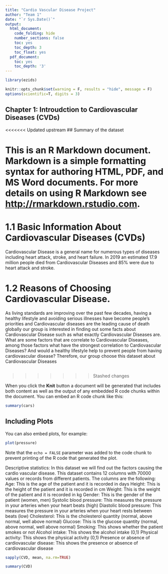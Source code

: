 ```yaml
---
title: "Cardio Vascular Disease Project"
author: "Team 1"
date: "`r Sys.Date()`"
output:
  html_document:
    code_folding: hide
    number_sections: false
    toc: yes
    toc_depth: 3
    toc_float: yes
  pdf_document:
    toc: yes
    toc_depth: '3'
---
```


```r
library(ezids)
```

```r
knitr::opts_chunk$set(warning = F, results = "hide", message = F)
options(scientific=T, digits = 3) 
```
## Chapter 1: Introudction to Cardiovascular Diseases (CVDs)

<<<<<<< Updated upstream
## Summary of the dataset

This is an R Markdown document. Markdown is a simple formatting syntax for authoring HTML, PDF, and MS Word documents. For more details on using R Markdown see <http://rmarkdown.rstudio.com>.
=======
# 1.1 Basic Information About Cardiovascular Diseases (CVDs)

Cardiovascular Disease is a general name for numerous types of diseases including heart attack, stroke, and heart failure. In 2019 an estimated 17.9 million people died from Cardiovascular Diseases and 85% were due to heart attack and stroke.

# 1.2 Reasons of Choosing Cardiovascular Disease.
As living standards are improving over the past few decades, having a healthy lifestyle and avoiding serious illnesses have become people’s priorities and Cardiovascular diseases are the leading cause of death globally our group is interested in finding out some facts about Cardiovascular Disease such as what exactly Cardiovascular Diseases are. What are some factors that are correlate to Cardiovascular Diseases, among those factors what have the strongest correlation to Cardiovascular Diseases? And would a healthy lifestyle help to prevent people from having cardiovascular disease? Therefore, our group choose this dataset about Cardiovascular Diseases

## 


 
>>>>>>> Stashed changes

When you click the **Knit** button a document will be generated that includes both content as well as the output of any embedded R code chunks within the document. You can embed an R code chunk like this:

```r
summary(cars)
```

## Including Plots

You can also embed plots, for example:

```r
plot(pressure)
```

Note that the `echo = FALSE` parameter was added to the code chunk to prevent printing of the R code that generated the plot.


Descriptive statistics:
In this dataset we will find out the factors causing the cardio vascular disease. 
This dataset contains 12 columns with 70000 values or records from different patients.
The columns are the following:
Age: This is the age of the patient and it is recorded in days
Height: This is the height of the patient and it is recorded in cm
Weight: This is the weight of the patient and it is recorded in kg
Gender: This is the gender of the patient (women, men)
Systolic blood pressure: This measures the pressure in your arteries when your heart beats (high)
Diastolic blood pressure: This measures the pressure in your arteries when your heart rests between beats (low)
Cholesterol: This is the cholesterol quantity (normal, above normal, well above normal)
Glucose: This is the glucose quantity (normal, above normal, well above normal)
Smoking: This shows whether the patient smokes or not
Alcohol intake: This shows the alcohol intake (0,1)
Physical activity: This shows the physical activity (0,1)
Presence or absence of cardiovascular disease: This shows the presence or absence of cardiovascular disease



```r
sapply(CVD, mean, na.rm=TRUE)


```

```r
summary(CVD)

```



